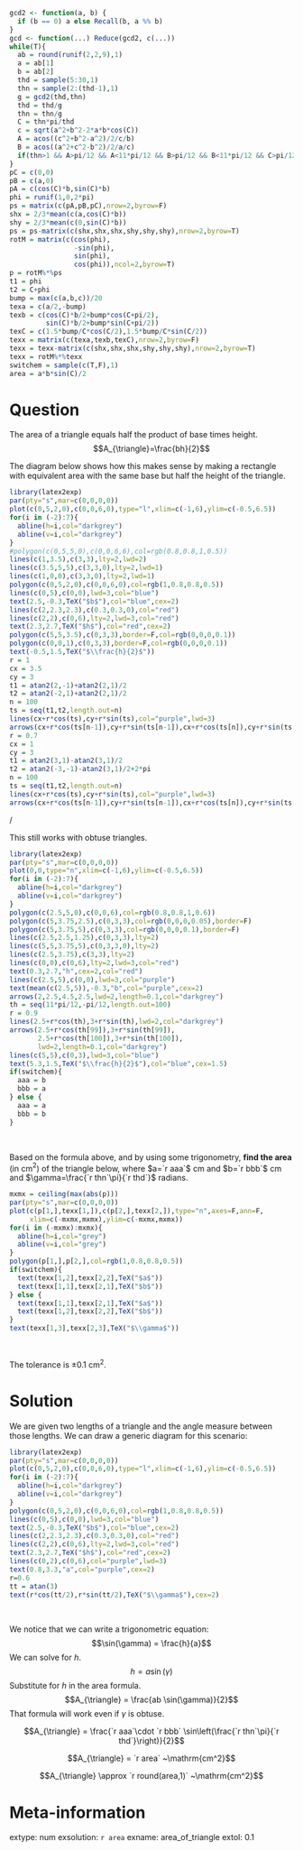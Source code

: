 ```r
gcd2 <- function(a, b) {
  if (b == 0) a else Recall(b, a %% b)
}
gcd <- function(...) Reduce(gcd2, c(...))
while(T){
  ab = round(runif(2,2,9),1)
  a = ab[1]
  b = ab[2]
  thd = sample(5:30,1)
  thn = sample(2:(thd-1),1)
  g = gcd2(thd,thn)
  thd = thd/g
  thn = thn/g
  C = thn*pi/thd
  c = sqrt(a^2+b^2-2*a*b*cos(C))
  A = acos((c^2+b^2-a^2)/2/c/b)
  B = acos((a^2+c^2-b^2)/2/a/c)
  if(thn>1 && A>pi/12 && A<11*pi/12 && B>pi/12 && B<11*pi/12 && C>pi/12 && C<11*pi/12 && abs(A-pi/2)>pi/12 && abs(B-pi/2)>pi/12 && abs(C-pi/2)>pi/12){break}
}
pC = c(0,0)
pB = c(a,0)
pA = c(cos(C)*b,sin(C)*b)
phi = runif(1,0,2*pi)
ps = matrix(c(pA,pB,pC),nrow=2,byrow=F)
shx = 2/3*mean(c(a,cos(C)*b))
shy = 2/3*mean(c(0,sin(C)*b))
ps = ps-matrix(c(shx,shx,shx,shy,shy,shy),nrow=2,byrow=T)
rotM = matrix(c(cos(phi),
                -sin(phi),
                sin(phi),
                cos(phi)),ncol=2,byrow=T)
p = rotM%*%ps
t1 = phi
t2 = C+phi
bump = max(c(a,b,c))/20
texa = c(a/2,-bump)
texb = c(cos(C)*b/2+bump*cos(C+pi/2),
         sin(C)*b/2+bump*sin(C+pi/2))
texC = c(1.5*bump/C*cos(C/2),1.5*bump/C*sin(C/2))
texx = matrix(c(texa,texb,texC),nrow=2,byrow=F)
texx = texx-matrix(c(shx,shx,shx,shy,shy,shy),nrow=2,byrow=T)
texx = rotM%*%texx
switchem = sample(c(T,F),1)
area = a*b*sin(C)/2
```

Question
========

The area of a triangle equals half the product of base times height.
$$A_{\triangle}=\frac{bh}{2}$$

The diagram below shows how this makes sense by making a rectangle with equivalent area with the same base but half the height of the triangle.

```r
library(latex2exp)
par(pty="s",mar=c(0,0,0,0))
plot(c(0,5,2,0),c(0,0,6,0),type="l",xlim=c(-1,6),ylim=c(-0.5,6.5))
for(i in (-2):7){
  abline(h=i,col="darkgrey")
  abline(v=i,col="darkgrey")
}
#polygon(c(0,5,5,0),c(0,0,6,6),col=rgb(0.8,0.8,1,0.5))
lines(c(1,3.5),c(3,3),lty=2,lwd=2)
lines(c(3.5,5,5),c(3,3,0),lty=2,lwd=1)
lines(c(1,0,0),c(3,3,0),lty=2,lwd=1)
polygon(c(0,5,2,0),c(0,0,6,0),col=rgb(1,0.8,0.8,0.5))
lines(c(0,5),c(0,0),lwd=3,col="blue")
text(2.5,-0.3,TeX("$b$"),col="blue",cex=2)
lines(c(2,2.3,2.3),c(0.3,0.3,0),col="red")
lines(c(2,2),c(0,6),lty=2,lwd=3,col="red")
text(2.3,2.7,TeX("$h$"),col="red",cex=2)
polygon(c(5,5,3.5),c(0,3,3),border=F,col=rgb(0,0,0,0.1))
polygon(c(0,0,1),c(0,3,3),border=F,col=rgb(0,0,0,0.1))
text(-0.5,1.5,TeX("$\\frac{h}{2}$"))
r = 1
cx = 3.5
cy = 3
t1 = atan2(2,-1)+atan2(2,1)/2
t2 = atan2(-2,1)+atan2(2,1)/2
n = 100
ts = seq(t1,t2,length.out=n)
lines(cx+r*cos(ts),cy+r*sin(ts),col="purple",lwd=3)
arrows(cx+r*cos(ts[n-1]),cy+r*sin(ts[n-1]),cx+r*cos(ts[n]),cy+r*sin(ts[n]),0.1,20,lwd=4,col="purple")
r = 0.7
cx = 1
cy = 3
t1 = atan2(3,1)-atan2(3,1)/2
t2 = atan2(-3,-1)-atan2(3,1)/2+2*pi
n = 100
ts = seq(t1,t2,length.out=n)
lines(cx+r*cos(ts),cy+r*sin(ts),col="purple",lwd=3)
arrows(cx+r*cos(ts[n-1]),cy+r*sin(ts[n-1]),cx+r*cos(ts[n]),cy+r*sin(ts[n]),0.1,20,lwd=4,col="purple")
```
/


This still works with obtuse triangles.

```r
library(latex2exp)
par(pty="s",mar=c(0,0,0,0))
plot(0,0,type="n",xlim=c(-1,6),ylim=c(-0.5,6.5))
for(i in (-2):7){
  abline(h=i,col="darkgrey")
  abline(v=i,col="darkgrey")
}
polygon(c(2.5,5,0),c(0,0,6),col=rgb(0.8,0.8,1,0.6))
polygon(c(5,3.75,2.5),c(0,3,3),col=rgb(0,0,0,0.05),border=F)
polygon(c(5,3.75,5),c(0,3,3),col=rgb(0,0,0,0.1),border=F)
lines(c(2.5,2.5,1.25),c(0,3,3),lty=2)
lines(c(5,5,3.75,5),c(0,3,3,0),lty=2)
lines(c(2.5,3.75),c(3,3),lty=2)
lines(c(0,0),c(0,6),lty=2,lwd=3,col="red")
text(0.3,2.7,"h",cex=2,col="red")
lines(c(2.5,5),c(0,0),lwd=3,col="purple")
text(mean(c(2.5,5)),-0.3,"b",col="purple",cex=2)
arrows(2,2.5,4.5,2.5,lwd=2,length=0.1,col="darkgrey")
th = seq(11*pi/12,-pi/12,length.out=100)
r = 0.9
lines(2.5+r*cos(th),3+r*sin(th),lwd=2,col="darkgrey")
arrows(2.5+r*cos(th[99]),3+r*sin(th[99]),
       2.5+r*cos(th[100]),3+r*sin(th[100]),
       lwd=2,length=0.1,col="darkgrey")
lines(c(5,5),c(0,3),lwd=3,col="blue")
text(5.3,1.5,TeX("$\\frac{h}{2}$"),col="blue",cex=1.5)
if(switchem){
  aaa = b
  bbb = a
} else {
  aaa = a
  bbb = b
}
```
\

Based on the formula above, and by using some trigonometry, **find the area** (in cm$^2$) of the triangle below, where $a=`r aaa`$ cm and $b=`r bbb`$ cm and $\gamma=\frac{`r thn`\pi}{`r thd`}$ radians.


```r
mxmx = ceiling(max(abs(p)))
par(pty="s",mar=c(0,0,0,0))
plot(c(p[1,],texx[1,]),c(p[2,],texx[2,]),type="n",axes=F,ann=F,
     xlim=c(-mxmx,mxmx),ylim=c(-mxmx,mxmx))
for(i in (-mxmx):mxmx){
  abline(h=i,col="grey")
  abline(v=i,col="grey")
}
polygon(p[1,],p[2,],col=rgb(1,0.8,0.8,0.5))
if(switchem){
  text(texx[1,2],texx[2,2],TeX("$a$"))
  text(texx[1,1],texx[2,1],TeX("$b$"))
} else {
  text(texx[1,1],texx[2,1],TeX("$a$"))
  text(texx[1,2],texx[2,2],TeX("$b$"))
}
text(texx[1,3],texx[2,3],TeX("$\\gamma$"))
```
\

The tolerance is $\pm0.1$ cm$^2$.

Solution
========

We are given two lengths of a triangle and the angle measure between those lengths. We can draw a generic diagram for this scenario:

```r
library(latex2exp)
par(pty="s",mar=c(0,0,0,0))
plot(c(0,5,2,0),c(0,0,6,0),type="l",xlim=c(-1,6),ylim=c(-0.5,6.5))
for(i in (-2):7){
  abline(h=i,col="darkgrey")
  abline(v=i,col="darkgrey")
}
polygon(c(0,5,2,0),c(0,0,6,0),col=rgb(1,0.8,0.8,0.5))
lines(c(0,5),c(0,0),lwd=3,col="blue")
text(2.5,-0.3,TeX("$b$"),col="blue",cex=2)
lines(c(2,2.3,2.3),c(0.3,0.3,0),col="red")
lines(c(2,2),c(0,6),lty=2,lwd=3,col="red")
text(2.3,2.7,TeX("$h$"),col="red",cex=2)
lines(c(0,2),c(0,6),col="purple",lwd=3)
text(0.8,3.3,"a",col="purple",cex=2)
r=0.6
tt = atan(3)
text(r*cos(tt/2),r*sin(tt/2),TeX("$\\gamma$"),cex=2)
```
\

We notice that we can write a trigonometric equation:
$$\sin(\gamma) = \frac{h}{a}$$
We can solve for $h$.
$$h = a \sin(\gamma)$$
Substitute for $h$ in the area formula.
$$A_{\triangle} = \frac{ab \sin(\gamma)}{2}$$
That formula will work even if $\gamma$ is obtuse.

$$A_{\triangle} = \frac{`r aaa`\cdot `r bbb` \sin\left(\frac{`r thn`\pi}{`r thd`}\right)}{2}$$


$$A_{\triangle} = `r area` ~\mathrm{cm^2}$$

$$A_{\triangle} \approx `r round(area,1)` ~\mathrm{cm^2}$$


Meta-information
============
extype: num
exsolution: `r area`
exname: area_of_triangle
extol: 0.1